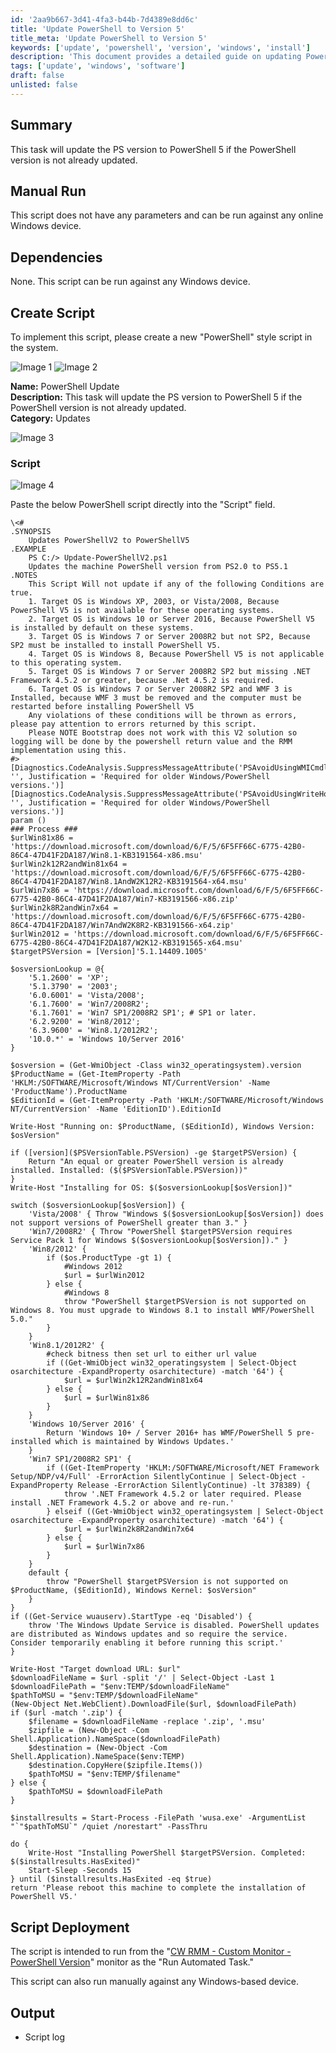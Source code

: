 ```yaml
---
id: '2aa9b667-3d41-4fa3-b44b-7d4389e8dd6c'
title: 'Update PowerShell to Version 5'
title_meta: 'Update PowerShell to Version 5'
keywords: ['update', 'powershell', 'version', 'windows', 'install']
description: 'This document provides a detailed guide on updating PowerShell to version 5 on Windows devices. The script checks the current version and performs the update if necessary, while also detailing the conditions under which the update can be applied.'
tags: ['update', 'windows', 'software']
draft: false
unlisted: false
---
```

## Summary

This task will update the PS version to PowerShell 5 if the PowerShell version is not already updated.

## Manual Run

This script does not have any parameters and can be run against any online Windows device.

## Dependencies

None. This script can be run against any Windows device.

## Create Script

To implement this script, please create a new "PowerShell" style script in the system.

![Image 1](../../../static/img/PowerShell-Version-Update/image_1.png)
![Image 2](../../../static/img/PowerShell-Version-Update/image_2.png)

**Name:** PowerShell Update  
**Description:** This task will update the PS version to PowerShell 5 if the PowerShell version is not already updated.  
**Category:** Updates  

![Image 3](../../../static/img/PowerShell-Version-Update/image_3.png)

### Script

![Image 4](../../../static/img/PowerShell-Version-Update/image_4.png)

Paste the below PowerShell script directly into the "Script" field.

```
\<#
.SYNOPSIS
    Updates PowerShellV2 to PowerShellV5
.EXAMPLE
    PS C:/> Update-PowerShellV2.ps1
    Updates the machine PowerShell version from PS2.0 to PS5.1
.NOTES
    This Script Will not update if any of the following Conditions are true.
    1. Target OS is Windows XP, 2003, or Vista/2008, Because PowerShell V5 is not available for these operating systems.
    2. Target OS is Windows 10 or Server 2016, Because PowerShell V5 is installed by default on these systems.
    3. Target OS is Windows 7 or Server 2008R2 but not SP2, Because SP2 must be installed to install PowerShell V5.
    4. Target OS is Windows 8, Because PowerShell V5 is not applicable to this operating system.
    5. Target OS is Windows 7 or Server 2008R2 SP2 but missing .NET Framework 4.5.2 or greater, because .Net 4.5.2 is required.
    6. Target OS is Windows 7 or Server 2008R2 SP2 and WMF 3 is Installed, because WMF 3 must be removed and the computer must be restarted before installing PowerShell V5
    Any violations of these conditions will be thrown as errors, please pay attention to errors returned by this script.
    Please NOTE Bootstrap does not work with this V2 solution so logging will be done by the powershell return value and the RMM implementation using this.
#>
[Diagnostics.CodeAnalysis.SuppressMessageAttribute('PSAvoidUsingWMICmdlet', '', Justification = 'Required for older Windows/PowerShell versions.')]
[Diagnostics.CodeAnalysis.SuppressMessageAttribute('PSAvoidUsingWriteHost', '', Justification = 'Required for older Windows/PowerShell versions.')]
param ()
### Process ###
$urlWin81x86 = 'https://download.microsoft.com/download/6/F/5/6F5FF66C-6775-42B0-86C4-47D41F2DA187/Win8.1-KB3191564-x86.msu'
$urlWin2k12R2andWin81x64 = 'https://download.microsoft.com/download/6/F/5/6F5FF66C-6775-42B0-86C4-47D41F2DA187/Win8.1AndW2K12R2-KB3191564-x64.msu'
$urlWin7x86 = 'https://download.microsoft.com/download/6/F/5/6F5FF66C-6775-42B0-86C4-47D41F2DA187/Win7-KB3191566-x86.zip'
$urlWin2k8R2andWin7x64 = 'https://download.microsoft.com/download/6/F/5/6F5FF66C-6775-42B0-86C4-47D41F2DA187/Win7AndW2K8R2-KB3191566-x64.zip'
$urlWin2012 = 'https://download.microsoft.com/download/6/F/5/6F5FF66C-6775-42B0-86C4-47D41F2DA187/W2K12-KB3191565-x64.msu'
$targetPSVersion = [Version]'5.1.14409.1005'

$osversionLookup = @{
    '5.1.2600' = 'XP';
    '5.1.3790' = '2003';
    '6.0.6001' = 'Vista/2008';
    '6.1.7600' = 'Win7/2008R2';
    '6.1.7601' = 'Win7 SP1/2008R2 SP1'; # SP1 or later.
    '6.2.9200' = 'Win8/2012';
    '6.3.9600' = 'Win8.1/2012R2';
    '10.0.*' = 'Windows 10/Server 2016'
}

$osversion = (Get-WmiObject -Class win32_operatingsystem).version
$ProductName = (Get-ItemProperty -Path 'HKLM:/SOFTWARE/Microsoft/Windows NT/CurrentVersion' -Name 'ProductName').ProductName
$EditionId = (Get-ItemProperty -Path 'HKLM:/SOFTWARE/Microsoft/Windows NT/CurrentVersion' -Name 'EditionID').EditionId

Write-Host "Running on: $ProductName, ($EditionId), Windows Version: $osVersion"

if ([version]($PSVersionTable.PSVersion) -ge $targetPSVersion) {
    Return "An equal or greater PowerShell version is already installed. Installed: ($($PSVersionTable.PSVersion))"
}
Write-Host "Installing for OS: $($osversionLookup[$osVersion])"

switch ($osversionLookup[$osVersion]) {
    'Vista/2008' { Throw "Windows $($osversionLookup[$osVersion]) does not support versions of PowerShell greater than 3." }
    'Win7/2008R2' { Throw "PowerShell $targetPSVersion requires Service Pack 1 for Windows $($osversionLookup[$osVersion])." }
    'Win8/2012' {
        if ($os.ProductType -gt 1) {
            #Windows 2012
            $url = $urlWin2012
        } else {
            #Windows 8
            throw "PowerShell $targetPSVersion is not supported on Windows 8. You must upgrade to Windows 8.1 to install WMF/PowerShell 5.0."
        }
    }
    'Win8.1/2012R2' {
        #check bitness then set url to either url value
        if ((Get-WmiObject win32_operatingsystem | Select-Object osarchitecture -ExpandProperty osarchitecture) -match '64') {
            $url = $urlWin2k12R2andWin81x64
        } else {
            $url = $urlWin81x86
        }
    }
    'Windows 10/Server 2016' {
        Return 'Windows 10+ / Server 2016+ has WMF/PowerShell 5 pre-installed which is maintained by Windows Updates.'
    }
    'Win7 SP1/2008R2 SP1' {
        if ((Get-ItemProperty 'HKLM:/SOFTWARE/Microsoft/NET Framework Setup/NDP/v4/Full' -ErrorAction SilentlyContinue | Select-Object -ExpandProperty Release -ErrorAction SilentlyContinue) -lt 378389) {
            throw '.NET Framework 4.5.2 or later required. Please install .NET Framework 4.5.2 or above and re-run.'
        } elseif ((Get-WmiObject win32_operatingsystem | Select-Object osarchitecture -ExpandProperty osarchitecture) -match '64') {
            $url = $urlWin2k8R2andWin7x64
        } else {
            $url = $urlWin7x86
        }
    }
    default {
        throw "PowerShell $targetPSVersion is not supported on $ProductName, ($EditionId), Windows Kernel: $osVersion"
    }
}
if ((Get-Service wuauserv).StartType -eq 'Disabled') {
    throw 'The Windows Update Service is disabled. PowerShell updates are distributed as Windows updates and so require the service. Consider temporarily enabling it before running this script.'
}

Write-Host "Target download URL: $url"
$downloadFileName = $url -split '/' | Select-Object -Last 1
$downloadFilePath = "$env:TEMP/$downloadFileName"
$pathToMSU = "$env:TEMP/$downloadFileName"
(New-Object Net.WebClient).DownloadFile($url, $downloadFilePath)
if ($url -match '.zip') {
    $filename = $downloadFileName -replace '.zip', '.msu'
    $zipfile = (New-Object -Com Shell.Application).NameSpace($downloadFilePath)
    $destination = (New-Object -Com Shell.Application).NameSpace($env:TEMP)
    $destination.CopyHere($zipfile.Items())
    $pathToMSU = "$env:TEMP/$filename"
} else {
    $pathToMSU = $downloadFilePath
}

$installresults = Start-Process -FilePath 'wusa.exe' -ArgumentList "`"$pathToMSU`" /quiet /norestart" -PassThru

do {
    Write-Host "Installing PowerShell $targetPSVersion. Completed: $($installresults.HasExited)"
    Start-Sleep -Seconds 15
} until ($installresults.HasExited -eq $true)
return 'Please reboot this machine to complete the installation of PowerShell V5.'
```

## Script Deployment

The script is intended to run from the "[CW RMM - Custom Monitor - PowerShell Version](https://proval.itglue.com/DOC-5078775-12824363)" monitor as the "Run Automated Task."

This script can also run manually against any Windows-based device.

## Output

- Script log












